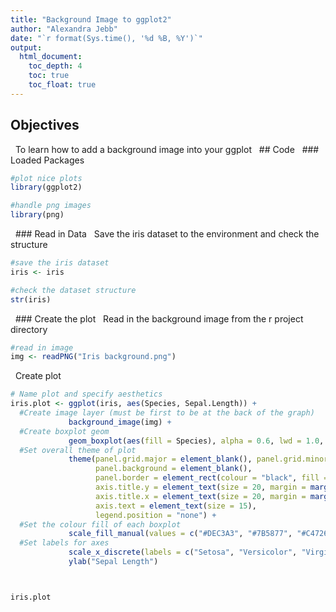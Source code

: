 ---
title: "Background Image to ggplot2"
author: "Alexandra Jebb"
date: "`r format(Sys.time(), '%d %B, %Y')`"
output: 
  html_document:
    toc_depth: 4
    toc: true
    toc_float: true
---

## Objectives
$~$
To learn how to add a background image into your ggplot
$~$
## Code
$~$
### Loaded Packages
$~$
```{r}
#plot nice plots
library(ggplot2)

#handle png images
library(png)
```
$~$
### Read in Data
$~$
Save the iris dataset to the environment and check the structure
$~$
```{r}
#save the iris dataset
iris <- iris

#check the dataset structure
str(iris)
```
$~$
### Create the plot
$~$
Read in the background image from the r project directory
$~$
```{r}
#read in image
img <- readPNG("Iris background.png")
```
$~$
Create plot
$~$
```{r}
# Name plot and specify aesthetics
iris.plot <- ggplot(iris, aes(Species, Sepal.Length)) +
  #Create image layer (must be first to be at the back of the graph)
             background_image(img) +
  #Create boxplot geom
             geom_boxplot(aes(fill = Species), alpha = 0.6, lwd = 1.0, fatten = 1.0) +
  #Set overall theme of plot
             theme(panel.grid.major = element_blank(), panel.grid.minor = element_blank(),
                   panel.background = element_blank(), 
                   panel.border = element_rect(colour = "black", fill = NA, size = 1),
                   axis.title.y = element_text(size = 20, margin = margin(r = 15)),
                   axis.title.x = element_text(size = 20, margin = margin(t = 15)),
                   axis.text = element_text(size = 15),
                   legend.position = "none") +
  #Set the colour fill of each boxplot
             scale_fill_manual(values = c("#DEC3A3", "#7B5877", "#C4726E")) +
  #Set labels for axes
             scale_x_discrete(labels = c("Setosa", "Versicolor", "Virginica")) +
             ylab("Sepal Length")



iris.plot
```


